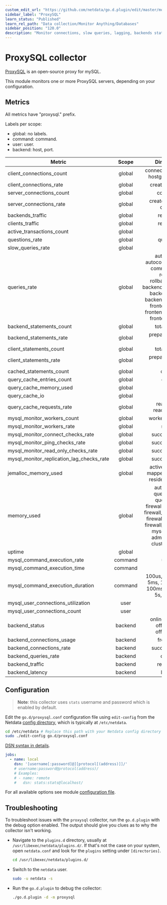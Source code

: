 ```yaml
---
custom_edit_url: "https://github.com/netdata/go.d.plugin/edit/master/modules/proxysql/README.md"
sidebar_label: "ProxySQL"
learn_status: "Published"
learn_rel_path: "Data collection/Monitor Anything/Databases"
sidebar_position: "120.0"
description: "Monitor connections, slow queries, lagging, backends status and more with zero configuration and per-second metric granularity."
---
```



# ProxySQL collector

[ProxySQL](https://www.proxysql.com/) is an open-source proxy for mySQL.

This module monitors one or more ProxySQL servers, depending on your configuration.

## Metrics

All metrics have "proxysql." prefix.

Labels per scope:

- global: no labels.
- command: command.
- user: user.
- backend: host, port.

| Metric                                    |  Scope  |                                                                                          Dimensions                                                                                           |     Units     |
|-------------------------------------------|:-------:|:---------------------------------------------------------------------------------------------------------------------------------------------------------------------------------------------:|:-------------:|
| client_connections_count                  | global  |                                                                             connected, non_idle, hostgroup_locked                                                                             |  connections  |
| client_connections_rate                   | global  |                                                                                       created, aborted                                                                                        | connections/s |
| server_connections_count                  | global  |                                                                                           connected                                                                                           |  connections  |
| server_connections_rate                   | global  |                                                                                   created, aborted, delayed                                                                                   | connections/s |
| backends_traffic                          | global  |                                                                                          recv, sent                                                                                           |      B/s      |
| clients_traffic                           | global  |                                                                                          recv, sent                                                                                           |      B/s      |
| active_transactions_count                 | global  |                                                                                            client                                                                                             |  connections  |
| questions_rate                            | global  |                                                                                           questions                                                                                           |  questions/s  |
| slow_queries_rate                         | global  |                                                                                             slow                                                                                              |   queries/s   |
| queries_rate                              | global  | autocommit, autocommit_filtered, commit_filtered, rollback, rollback_filtered, backend_change_user, backend_init_db, backend_set_names, frontend_init_db, frontend_set_names, frontend_use_db |   queries/s   |
| backend_statements_count                  | global  |                                                                                         total, unique                                                                                         |  statements   |
| backend_statements_rate                   | global  |                                                                                    prepare, execute, close                                                                                    | statements/s  |
| client_statements_count                   | global  |                                                                                         total, unique                                                                                         |  statements   |
| client_statements_rate                    | global  |                                                                                    prepare, execute, close                                                                                    | statements/s  |
| cached_statements_count                   | global  |                                                                                            cached                                                                                             |  statements   |
| query_cache_entries_count                 | global  |                                                                                            entries                                                                                            |    entries    |
| query_cache_memory_used                   | global  |                                                                                             used                                                                                              |       B       |
| query_cache_io                            | global  |                                                                                            in, out                                                                                            |      B/s      |
| query_cache_requests_rate                 | global  |                                                                                   read, write, read_success                                                                                   |  requests/s   |
| mysql_monitor_workers_count               | global  |                                                                                      workers, auxiliary                                                                                       |    threads    |
| mysql_monitor_workers_rate                | global  |                                                                                            started                                                                                            |   workers/s   |
| mysql_monitor_connect_checks_rate         | global  |                                                                                        succeed, failed                                                                                        |   checks/s    |
| mysql_monitor_ping_checks_rate            | global  |                                                                                        succeed, failed                                                                                        |   checks/s    |
| mysql_monitor_read_only_checks_rate       | global  |                                                                                        succeed, failed                                                                                        |   checks/s    |
| mysql_monitor_replication_lag_checks_rate | global  |                                                                                        succeed, failed                                                                                        |   checks/s    |
| jemalloc_memory_used                      | global  |                                                                    active, allocated, mapped, metadata, resident, retained                                                                    |       B       |
| memory_used                               | global  |       auth, sqlite3, query_digest, query_rules, firewall_users_table, firewall_users_config, firewall_rules_table, firewall_rules_config, mysql_threads, admin_threads, cluster_threads       |       B       |
| uptime                                    | global  |                                                                                            in, out                                                                                            |      B/s      |
| mysql_command_execution_rate              | command |                                                                                            uptime                                                                                             |    seconds    |
| mysql_command_execution_time              | command |                                                                                             time                                                                                              | microseconds  |
| mysql_command_execution_duration          | command |                                                              100us, 500us, 1ms, 5ms, 10ms, 50ms, 100ms, 500ms, 1s, 5s, 10s, +Inf                                                              | microseconds  |
| mysql_user_connections_utilization        |  user   |                                                                                             used                                                                                              |  percentage   |
| mysql_user_connections_count              |  user   |                                                                                             used                                                                                              |  connections  |
| backend_status                            | backend |                                                                          online, shunned, offline_soft, offline_hard                                                                          |    status     |
| backend_connections_usage                 | backend |                                                                                          free, used                                                                                           |  connections  |
| backend_connections_rate                  | backend |                                                                                        succeed, failed                                                                                        | connections/s |
| backend_queries_rate                      | backend |                                                                                            queries                                                                                            |   queries/s   |
| backend_traffic                           | backend |                                                                                          recv, send                                                                                           |      B/s      |
| backend_latency                           | backend |                                                                                            latency                                                                                            | microseconds  |

## Configuration

> **Note**: this collector uses `stats` username and password which is enabled by default.

Edit the `go.d/proxysql.conf` configuration file using `edit-config` from the
Netdata [config directory](https://learn.netdata.cloud/docs/configure/nodes), which is typically at `/etc/netdata`.

```bash
cd /etc/netdata # Replace this path with your Netdata config directory
sudo ./edit-config go.d/proxysql.conf
```

[DSN syntax in details](https://github.com/go-sql-driver/mysql#dsn-data-source-name).

```yaml
jobs:
  - name: local
    dsn: '[username[:password]@][protocol[(address)]]/'
    # username:password@protocol(address)/
    # Examples:
    # - name: remote
    #   dsn: stats:stats@localhost/
```

For all available options see
module [configuration file](https://github.com/netdata/go.d.plugin/blob/master/config/go.d/proxysql.conf).

## Troubleshooting

To troubleshoot issues with the `proxysql` collector, run the `go.d.plugin` with the debug option enabled. The output
should give you clues as to why the collector isn't working.

- Navigate to the `plugins.d` directory, usually at `/usr/libexec/netdata/plugins.d/`. If that's not the case on
  your system, open `netdata.conf` and look for the `plugins` setting under `[directories]`.

  ```bash
  cd /usr/libexec/netdata/plugins.d/
  ```

- Switch to the `netdata` user.

  ```bash
  sudo -u netdata -s
  ```

- Run the `go.d.plugin` to debug the collector:

  ```bash
  ./go.d.plugin -d -m proxysql
  ```
